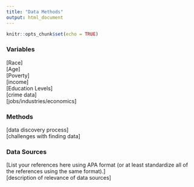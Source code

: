 ```yaml
---
title: "Data Methods"
output: html_document
---
```


```r
knitr::opts_chunk$set(echo = TRUE)
```

### Variables

[Race] <br>
[Age] <br>
[Poverty] <br>
[income] <br>
[Education Levels] <br>
[crime data] <br>
[jobs/industries/economics] 

### Methods
[data discovery process] <br>
[challenges with finding data]

### Data Sources

[List your references here using APA format (or at least standardize all of the references using the same format).] <br>
[description of relevance of data sources]
